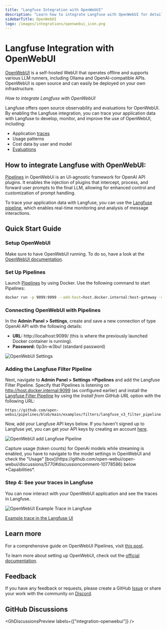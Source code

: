 ```yaml
---
title: "Langfuse Integration with OpenWebUI"
description: "Learn how to integrate Langfuse with OpenWebUI for detailed monitoring and recording of model calls. Follow our quick start guide to observe your LLM interactions in Langfuse."
sidebarTitle: OpenWebUI
logo: /images/integrations/openwebui_icon.png
---
```


# Langfuse Integration with OpenWebUI

[OpenWebUI](https://openwebui.com/) is a self-hosted WebUI that operates offline and supports various LLM runners, including Ollama and OpenAI-compatible APIs. OpenWebUI is open source and can easily be deployed on your own infrastructure.

_How to integrate Langfuse with OpenWebUI_

<CloudflareVideo
  videoId="e94f126ed467aa66ac16cc3ab4e29e13"
  title="OpenWebUI integration"
/>

Langfuse offers open source observability and evaluations for OpenWebUI. By enabling the Langfuse integration, you can trace your application data with Langfuse to develop, monitor, and improve the use of OpenWebUI, including:

- Application [traces](/docs/tracing)
- Usage patterns
- Cost data by user and model
- [Evaluations](/docs/scores/overview)

## How to integrate Langfuse with OpenWebUI:

[Pipelines](https://github.com/open-webui/pipelines/) in OpenWebUi is an UI-agnostic framework for OpenAI API plugins. It enables the injection of plugins that intercept, process, and forward user prompts to the final LLM, allowing for enhanced control and customization of prompt handling.

To trace your application data with Langfuse, you can use the [Langfuse pipeline](https://github.com/open-webui/pipelines/blob/039f9c54f8e9f9bcbabde02c2c853e80d25c79e4/examples/filters/langfuse_v3_filter_pipeline.py), which enables real-time monitoring and analysis of message interactions.

## Quick Start Guide

<Steps>

### Setup OpenWebUI

Make sure to have OpenWebUI running. To do so, have a look at the [OpenWebUI documentation](https://docs.openwebui.com/).

### Set Up Pipelines

Launch [Pipelines](https://github.com/open-webui/pipelines/) by using Docker. Use the following command to start Pipelines:

```bash
docker run -p 9099:9099 --add-host=host.docker.internal:host-gateway -v pipelines:/app/pipelines --name pipelines --restart always ghcr.io/open-webui/pipelines:main
```

### Connecting OpenWebUI with Pipelines

In the **Admin Panel > Settings**, create and save a new connection of type OpenAI API with the following details:

- **URL:** http://localhost:9099/ (this is where the previously launched Docker container is running).
- **Password:** 0p3n-w3bu! (standard password)

![OpenWebUI Settings](/images/docs/openwebui-setup-settings.png)

### Adding the Langfuse Filter Pipeline

Next, navigate to **Admin Panel > Settings >Pipelines** and add the Langfuse Filter Pipeline. Specify that Pipelines is listening on http://host.docker.internal:9099 (as configured earlier) and install the [Langfuse Filter Pipeline](https://github.com/open-webui/pipelines/blob/039f9c54f8e9f9bcbabde02c2c853e80d25c79e4/examples/filters/langfuse_v3_filter_pipeline.py) by using the _Install from GitHub URL_ option with the following URL:

```
https://github.com/open-webui/pipelines/blob/main/examples/filters/langfuse_v3_filter_pipeline.py
```

Now, add your Langfuse API keys below. If you haven't signed up to Langfuse yet, you can get your API keys by creating an account [here](https://cloud.langfuse.com).

![OpenWebUI add Langfuse Pipeline](/images/docs/openwebui-add-pipeline.png)


<Callout type="info">
  Capture usage (token counts) for OpenAi models while streaming is enabled, you
  have to navigate to the model settings in OpenWebUI and check the "Usage"
  [box](https://github.com/open-webui/open-webui/discussions/5770#discussioncomment-10778586)
  below *Capabilities*.
</Callout>

### Step 4: See your traces in Langfuse

You can now interact with your OpenWebUI application and see the traces in Langfuse.

![OpenWebUI Example Trace in Langfuse](/images/docs/openwebui-example-trace.png)

[Example trace in the Langfuse UI](https://cloud.langfuse.com/project/cloramnkj0002jz088vzn1ja4/traces/87275f28b45a8c0b5414ff0d9fd67d9a?timestamp=2025-08-22T11%3A15%3A19.006Z&display=details&observation=851eaa672faa7634)


</Steps>

## Learn more

For a comprehensive guide on OpenWebUI Pipelines, visit [this post](https://ikasten.io/2024/06/03/getting-started-with-openwebui-pipelines/).

To learn more about setting up OpenWebUI, check out the [official documentation](https://docs.openwebui.com/).

## Feedback

If you have any feedback or requests, please create a GitHub [Issue](/issue) or share your work with the community on [Discord](https://discord.langfuse.com/).

## GitHub Discussions


<GhDiscussionsPreview labels={["integration-openwebui"]} />
